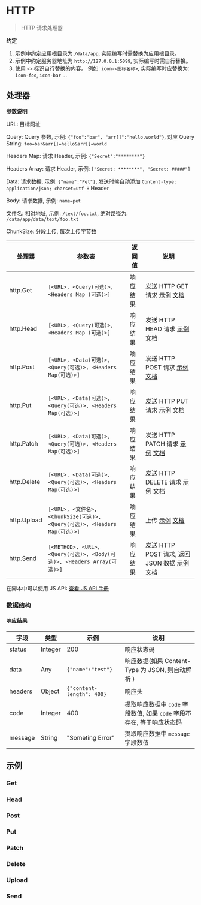 # HTTP

<blockquote>
  <p>HTTP 请求处理器</p>
</blockquote>

**约定**

1. 示例中约定应用根目录为 `/data/app`, 实际编写时需替换为应用根目录。
2. 示例中约定服务器地址为 `http://127.0.0.1:5099`, 实际编写时需自行替换。
3. 使用 `<>` 标识自行替换的内容。 例如: `icon-<图标名称>`, 实际编写时应替换为: `icon-foo`, `icon-bar` ...

## 处理器

**参数说明**

URL: 目标网址

Query: Query 参数, 示例: `{"foo":"bar", "arr[]":"hello,world"}`, 对应 Query String: `foo=bar&arr[]=hello&arr[]=world`

Headers Map: 请求 Header, 示例: `{"Secret":"********"}`

Headers Array: 请求 Header, 示例: `["Secret: ********", "Secret: #####"]`

Data: 请求数据, 示例: `{"name":"Pet"}`, 发送时候自动添加 `Content-type: application/json; charset=utf-8` Header

Body: 请求数据, 示例: `name=pet`

文件名: 相对地址, 示例: `/text/foo.txt`, 绝对路径为: `/data/app/data/text/foo.txt`

ChunkSize: 分段上传, 每次上传字节数

| 处理器      | 参数表                                                                     | 返回值   | 说明                                                                  |
| ----------- | -------------------------------------------------------------------------- | -------- | --------------------------------------------------------------------- |
| http.Get    | `[<URL>, <Query(可选)>, <Headers Map (可选)>]`                             | 响应结果 | 发送 HTTP GET 请求 [示例](#get) [文档](./HTTP/Get)                    |
| http.Head   | `[<URL>, <Query(可选)>, <Headers Map (可选)>]`                             | 响应结果 | 发送 HTTP HEAD 请求 [示例](#head) [文档](./HTTP/Head)                 |
| http.Post   | `[<URL>, <Data(可选)>, <Query(可选)>, <Headers Map(可选)>]`                | 响应结果 | 发送 HTTP POST 请求 [示例](#post) [文档](./HTTP/Post)                 |
| http.Put    | `[<URL>, <Data(可选)>, <Query(可选)>, <Headers Map(可选)>]`                | 响应结果 | 发送 HTTP PUT 请求 [示例](#put) [文档](./HTTP/Put)                    |
| http.Patch  | `[<URL>, <Data(可选)>, <Query(可选)>, <Headers Map(可选)>]`                | 响应结果 | 发送 HTTP PATCH 请求 [示例](#patch) [文档](./HTTP/Patch)              |
| http.Delete | `[<URL>, <Data(可选)>, <Query(可选)>, <Headers Map(可选)>]`                | 响应结果 | 发送 HTTP DELETE 请求 [示例](#delete) [文档](./HTTP/Delete)           |
| http.Upload | `[<URL>, <文件名>, <ChunkSize(可选)>, <Query(可选)>, <Headers Map(可选)>]` | 响应结果 | 上传 [示例](#upload) [文档](./HTTP/Upload)                            |
| http.Send   | `[<METHOD>, <URL>, <Query(可选)>, <Body(可选)>, <Headers Array(可选)>]`    | 响应结果 | 发送 HTTP POST 请求, 返回 JSON 数据 [示例](#send) [文档](./HTTP/Send) |

在脚本中可以使用 JS API: [查看 JS API 手册](../JSAPI/HTTP)

### 数据结构

#### 响应结果

| 字段    | 类型    | 示例                      | 说明                                                                   |
| ------- | ------- | ------------------------- | ---------------------------------------------------------------------- |
| status  | Integer | 200                       | 响应状态码                                                             |
| data    | Any     | `{"name":"test"}`         | 响应数据(如果 Content-Type 为 JSON, 则自动解析 )                       |
| headers | Object  | `{"content-length": 400}` | 响应头                                                                 |
| code    | Integer | 400                       | 提取响应数据中 `code` 字段数值, 如果 `code` 字段不存在, 等于响应状态码 |
| message | String  | "Someting Error"          | 提取响应数据中 `message` 字段数值                                      |

## 示例

### Get

### Head

### Post

### Put

### Patch

### Delete

### Upload

### Send
